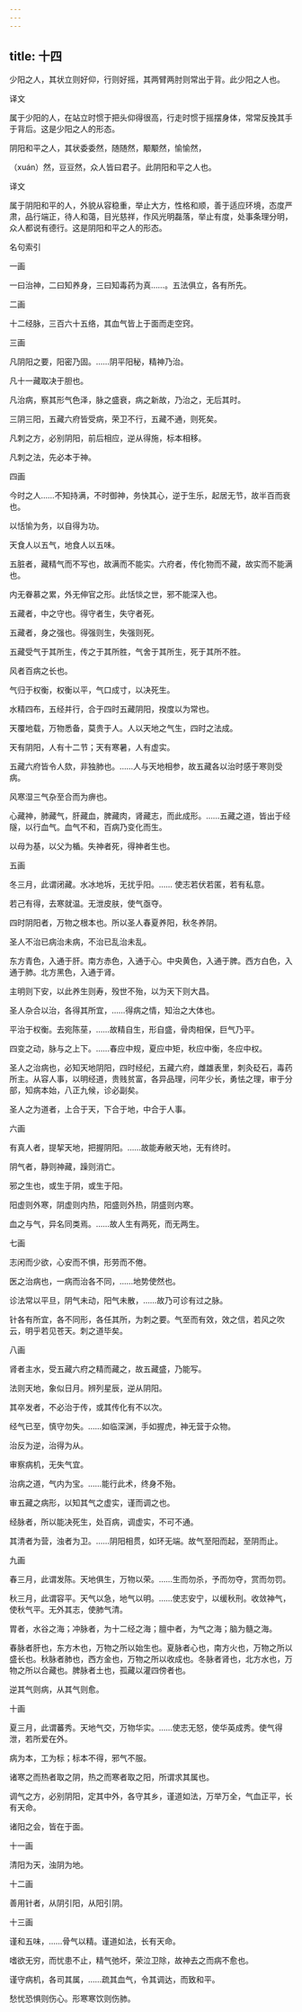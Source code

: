 ```yaml
---
---
---
```

title: 十四
---




少阳之人，其状立则好仰，行则好摇，其两臂两肘则常出于背。此少阳之人也。

译文

属于少阳的人，在站立时惯于把头仰得很高，行走时惯于摇摆身体，常常反挽其手于背后。这是少阳之人的形态。

阴阳和平之人，其状委委然，随随然，颙颙然，愉愉然，





（xuán）然，豆豆然，众人皆曰君子。此阴阳和平之人也。

译文

属于阴阳和平的人，外貌从容稳重，举止大方，性格和顺，善于适应环境，态度严肃，品行端正，待人和蔼，目光慈祥，作风光明磊落，举止有度，处事条理分明，众人都说有德行。这是阴阳和平之人的形态。







名句索引


一画

一曰治神，二曰知养身，三曰知毒药为真……。五法俱立，各有所先。

二画

十二经脉，三百六十五络，其血气皆上于面而走空窍。

三画

凡阴阳之要，阳密乃固。……阴平阳秘，精神乃治。

凡十一藏取决于胆也。

凡治病，察其形气色泽，脉之盛衰，病之新故，乃治之，无后其时。

三阴三阳，五藏六府皆受病，荣卫不行，五藏不通，则死矣。

凡刺之方，必别阴阳，前后相应，逆从得施，标本相移。

凡刺之法，先必本于神。

四画

今时之人……不知持满，不时御神，务快其心，逆于生乐，起居无节，故半百而衰也。

以恬愉为务，以自得为功。

天食人以五气，地食人以五味。

五脏者，藏精气而不写也，故满而不能实。六府者，传化物而不藏，故实而不能满也。

内无眷慕之累，外无伸官之形。此恬惔之世，邪不能深入也。

五藏者，中之守也。得守者生，失守者死。

五藏者，身之强也。得强则生，失强则死。

五藏受气于其所生，传之于其所胜，气舍于其所生，死于其所不胜。

风者百病之长也。

气归于权衡，权衡以平，气口成寸，以决死生。

水精四布，五经并行，合于四时五藏阴阳，揆度以为常也。

天覆地载，万物悉备，莫贵于人。人以天地之气生，四时之法成。

天有阴阳，人有十二节；天有寒暑，人有虚实。

五藏六府皆令人欬，非独肺也。……人与天地相参，故五藏各以治时感于寒则受病。

风寒湿三气杂至合而为痹也。

心藏神，肺藏气，肝藏血，脾藏肉，肾藏志，而此成形。……五藏之道，皆出于经隧，以行血气。血气不和，百病乃变化而生。

以母为基，以父为楯。失神者死，得神者生也。

五画

冬三月，此谓闭藏。水冰地坼，无扰乎阳。…… 使志若伏若匿，若有私意。

若己有得，去寒就温。无泄皮肤，使气亟夺。

四时阴阳者，万物之根本也。所以圣人春夏养阳，秋冬养阴。

圣人不治已病治未病，不治已乱治未乱。

东方青色，入通于肝。南方赤色，入通于心。中央黄色，入通于脾。西方白色，入通于肺。北方黑色，入通于肾。

主明则下安，以此养生则寿，殁世不殆，以为天下则大昌。

圣人杂合以治，各得其所宜，……得病之情，知治之大体也。

平治于权衡。去宛陈莝，……故精自生，形自盛，骨肉相保，巨气乃平。

四变之动，脉与之上下。……春应中规，夏应中矩，秋应中衡，冬应中权。

圣人之治病也，必知天地阴阳，四时经纪，五藏六府，雌雄表里，刺灸砭石，毒药所主。从容人事，以明经道，贵贱贫富，各异品理，问年少长，勇怯之理，审于分部，知病本始，八正九候，诊必副矣。

圣人之为道者，上合于天，下合于地，中合于人事。

六画

有真人者，提挈天地，把握阴阳。……故能寿敝天地，无有终时。

阴气者，静则神藏，躁则消亡。

邪之生也，或生于阴，或生于阳。

阳虚则外寒，阴虚则内热，阳盛则外热，阴盛则内寒。

血之与气，异名同类焉。……故人生有两死，而无两生。

七画

志闲而少欲，心安而不惧，形劳而不倦。

医之治病也，一病而治各不同，……地势使然也。

诊法常以平旦，阴气未动，阳气未散，……故乃可诊有过之脉。

针各有所宜，各不同形，各任其所，为刺之要。气至而有效，效之信，若风之吹云，明乎若见苍天。刺之道毕矣。

八画

肾者主水，受五藏六府之精而藏之，故五藏盛，乃能写。

法则天地，象似日月。辨列星辰，逆从阴阳。

其卒发者，不必治于传，或其传化有不以次。

经气已至，慎守勿失。……如临深渊，手如握虎，神无营于众物。

治反为逆，治得为从。

审察病机，无失气宜。

治病之道，气内为宝。……能行此术，终身不殆。

审五藏之病形，以知其气之虚实，谨而调之也。

经脉者，所以能决死生，处百病，调虚实，不可不通。

其清者为营，浊者为卫。……阴阳相贯，如环无端。故气至阳而起，至阴而止。

九画

春三月，此谓发陈。天地俱生，万物以荣。……生而勿杀，予而勿夺，赏而勿罚。

秋三月，此谓容平。天气以急，地气以明。……使志安宁，以缓秋刑。收敛神气，使秋气平。无外其志，使肺气清。

胃者，水谷之海；冲脉者，为十二经之海；膻中者，为气之海；脑为髓之海。

春脉者肝也，东方木也，万物之所以始生也。夏脉者心也，南方火也，万物之所以盛长也。秋脉者肺也，西方金也，万物之所以收成也。冬脉者肾也，北方水也，万物之所以合藏也。脾脉者土也，孤藏以灌四傍者也。

逆其气则病，从其气则愈。

十画

夏三月，此谓蕃秀。天地气交，万物华实。……使志无怒，使华英成秀。使气得泄，若所爱在外。

病为本，工为标；标本不得，邪气不服。

诸寒之而热者取之阴，热之而寒者取之阳，所谓求其属也。

调气之方，必别阴阳，定其中外，各守其乡，谨道如法，万举万全，气血正平，长有天命。

诸阳之会，皆在于面。

十一画

清阳为天，浊阴为地。

十二画

善用针者，从阴引阳，从阳引阴。

十三画

谨和五味，……骨气以精。谨道如法，长有天命。

嗜欲无穷，而忧患不止，精气弛坏，荣泣卫除，故神去之而病不愈也。

谨守病机，各司其属，……疏其血气，令其调达，而致和平。

愁忧恐惧则伤心。形寒寒饮则伤肺。